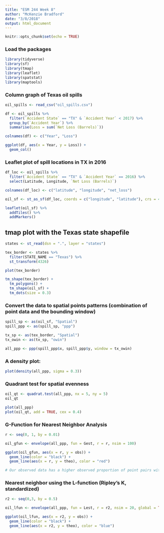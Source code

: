 ```yaml
---
title: "ESM 244 Week 8"
author: "McKenzie Bradford"
date: "3/8/2018"
output: html_document
---
```


```r
knitr::opts_chunk$set(echo = TRUE)
```

### Load the packages
```r

library(tidyverse)
library(sf)
library(tmap)
library(leaflet)
library(spatstat)
library(maptools)

```

### Column graph of Texas oil spills
```r

oil_spills <- read_csv("oil_spills.csv")

df <- oil_spills %>% 
  filter(`Accident State` == "TX" & `Accident Year` < 2017) %>% 
  group_by(`Accident Year`) %>% 
  summarise(Loss = sum(`Net Loss (Barrels)`))

colnames(df) <- c("Year", "Loss")

ggplot(df, aes(x = Year, y = Loss)) +
  geom_col()

```

### Leaflet plot of spill locations in TX in 2016
```r

df_loc <- oil_spills %>% 
  filter(`Accident State` == "TX" & `Accident Year` == 2016) %>% 
  select(Latitude, Longitude, `Net Loss (Barrels)`)

colnames(df_loc) <- c("latitude", "longitude", "net_loss")

oil_sf <- st_as_sf(df_loc, coords = c("longitude", "latitude"), crs = 4326)

leaflet(oil_sf) %>% 
  addTiles() %>% 
  addMarkers()

```

## tmap plot with the Texas state shapefile
```r

states <- st_read(dsn = ".", layer = "states")

tex_border <- states %>% 
  filter(STATE_NAME == "Texas") %>% 
  st_transform(4326)

plot(tex_border)

tm_shape(tex_border) +
  tm_polygons() +
  tm_shape(oil_sf) +
  tm_dots(size = 0.3)

```

### Convert the data to spatial points patterns (combination of point data and the bounding window)
```r

spill_sp <- as(oil_sf, "Spatial")
spill_ppp <- as(spill_sp, "ppp")

tx_sp <- as(tex_border, "Spatial")
tx_owin <- as(tx_sp, "owin")

all_ppp <- ppp(spill_ppp$x, spill_ppp$y, window = tx_owin)

```

### A density plot:
```r

plot(density(all_ppp, sigma = 0.3))

```

### Quadrant test for spatial evenness
```r

oil_qt <- quadrat.test(all_ppp, nx = 5, ny = 5)
oil_qt

plot(all_ppp)
plot(oil_qt, add = TRUE, cex = 0.4)

```

### G-Function for Nearest Neighbor Analysis
```r

r <- seq(0, 1, by = 0.01)

oil_gfun <- envelope(all_ppp, fun = Gest, r = r, nsim = 100)

ggplot(oil_gfun, aes(x = r, y = obs)) +
  geom_line(color = "black") +
  geom_line(aes(x = r, y = theo), color = "red")

# Our observed data has a higher observed proportion of point pairs with nearest neighbors at shorter distances compared to CSR data

```

### Nearest neighbor using the L-function (Ripley's K, standardized)
```r

r2 <- seq(0,3, by = 0.5)

oil_lfun <- envelope(all_ppp, fun = Lest, r = r2, nsim = 20, global = TRUE)

ggplot(oil_lfun, aes(x = r2, y = obs)) +
  geom_line(color = "black") +
  geom_line(aes(x = r2, y = theo), color = "blue")

```

